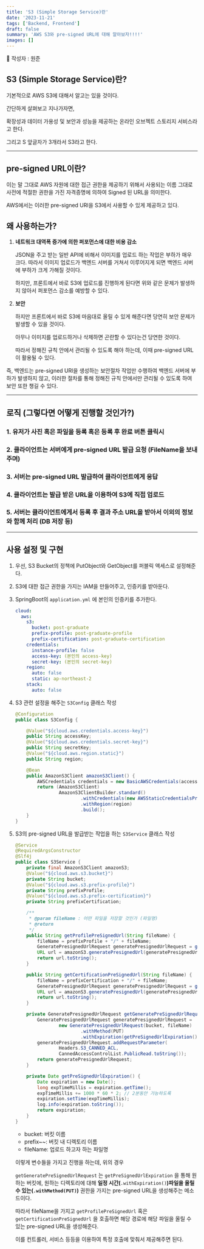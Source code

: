 ```yaml
---
title: 'S3 (Simple Storage Service)란'
date: '2023-11-21'
tags: ['Backend, Frontend']
draft: false
summary: 'AWS S3와 pre-signed URL에 대해 알아보자!!!!'
images: []
---
```


🦡 작성자 : 원준

## S3 (Simple Storage Service)란?

기본적으로 AWS S3에 대해서 알고는 있을 것이다.

간단하게 살펴보고 지나가자면,

확장성과 데이터 가용성 및 보안과 성능을 제공하는 온라인 오브젝트 스토리지 서비스라고 한다.

그리고 S 앞글자가 3개라서 S3라고 한다.

---

## pre-signed URL이란?

이는 말 그대로 AWS 자원에 대한 접근 권한을 제공하기 위해서 사용되는 이름 그대로 사전에 적절한 권한을 가진 자격증명에 의하여 Signed 된 URL을 의미한다.

AWS에서는 이러한 pre-signed URl을 S3에서 사용할 수 있게 제공하고 있다.

## 왜 사용하는가?

1. **네트워크 대역폭 증가에 의한 퍼포먼스에 대한 비용 감소**

   JSON을 주고 받는 일반 API에 비해서 이미지를 업로드 하는 작업은 부하가 매우 크다. 따라서 이미지 업로드가 백엔드 서버를 거쳐서 이루어지게 되면 백엔드 서버에 부하가 크게 가해질 것이다.

   하지만, 프론트에서 바로 S3에 업로드를 진행하게 된다면 위와 같은 문제가 발생하지 않아서 퍼포먼스 감소를 예방할 수 있다.

2. **보안**

   하지만 프론트에서 바로 S3에 마음대로 올릴 수 있게 해준다면 당연히 보안 문제가 발생할 수 있을 것이다.

   아무나 이미지를 업로드하거나 삭제하면 곤란할 수 있다는건 당연한 것이다.

   따라서 정해진 규칙 안에서 관리될 수 있도록 해야 하는데, 이때 pre-signed URL이 활용될 수 있다.

즉, 백엔드는 pre-signed URl을 생성하는 보안절차 작업만 수행하여 백엔드 서버에 부하가 발생하지 않고, 이러한 절차를 통해 정해진 규칙 안에서만 관리될 수 있도록 하여 보안 또한 챙길 수 있다.

---

## 로직 (그렇다면 어떻게 진행할 것인가?)

### 1. 유저가 사진 혹은 파일을 등록 혹은 등록 후 완료 버튼 클릭시

### 2. 클라이언트는 서버에게 pre-signed URL 발급 요청 (FileName을 보내주며)

### 3. 서버는 pre-signed URL 발급하여 클라이언트에게 응답

### 4. 클라이언트는 발급 받은 URL을 이용하여 S3에 직접 업로드

### 5. 서버는 클라이언트에게서 등록 후 결과 주소 URL을 받아서 이외의 정보와 함께 처리 (DB 저장 등)

---

## 사용 설정 및 구현

1. 우선, S3 Bucket의 정책에 PutObject와 GetObject를 퍼블릭 액세스로 설정해준다.
2. S3에 대한 접근 권한을 가지는 IAM을 만들어주고, 인증키를 받아둔다.
3. SpringBoot의 `application.yml` 에 본인의 인증키를 추가한다.

   ```yaml
   cloud:
     aws:
       s3:
         bucket: post-graduate
         prefix-profile: post-graduate-profile
         prefix-certification: post-graduate-certification
       credentials:
         instance-profile: false
         access-key: (본인의 access-key)
         secret-key: (본인의 secret-key)
       region:
         auto: false
         static: ap-northeast-2
       stack:
         auto: false
   ```

4. S3 관련 설정을 해주는 `S3Config` 클래스 작성

   ```java
   @Configuration
   public class S3Config {

       @Value("${cloud.aws.credentials.access-key}")
       public String accessKey;
       @Value("${cloud.aws.credentials.secret-key}")
       public String secretKey;
       @Value("${cloud.aws.region.static}")
       public String region;

       @Bean
       public AmazonS3Client amazonS3Client() {
           AWSCredentials credentials = new BasicAWSCredentials(accessKey, secretKey);
           return (AmazonS3Client)
                   AmazonS3ClientBuilder.standard()
                           .withCredentials(new AWSStaticCredentialsProvider(credentials))
                           .withRegion(region)
                           .build();
       }
   }
   ```

5. S3의 pre-signed URL을 발급받는 작업을 하는 `S3Service` 클래스 작성

   ```java
   @Service
   @RequiredArgsConstructor
   @Slf4j
   public class S3Service {
       private final AmazonS3Client amazonS3;
       @Value("${cloud.aws.s3.bucket}")
       private String bucket;
       @Value("${cloud.aws.s3.prefix-profile}")
       private String prefixProfile;
       @Value("${cloud.aws.s3.prefix-certification}")
       private String prefixCertification;

       /**
        * @param fileName : 어떤 파일을 저장할 것인가 (파일명)
        * @return
        */
       public String getProfilePreSignedUrl(String fileName) {
           fileName = prefixProfile + "/" + fileName;
           GeneratePresignedUrlRequest generatePresignedUrlRequest = getGeneratePreSignedUrlRequest(bucket, fileName);
           URL url = amazonS3.generatePresignedUrl(generatePresignedUrlRequest);
           return url.toString();
       }

       public String getCertificationPreSignedUrl(String fileName) {
           fileName = prefixCertification + "/" + fileName;
           GeneratePresignedUrlRequest generatePresignedUrlRequest = getGeneratePreSignedUrlRequest(bucket, fileName);
           URL url = amazonS3.generatePresignedUrl(generatePresignedUrlRequest);
           return url.toString();
       }

       private GeneratePresignedUrlRequest getGeneratePreSignedUrlRequest(String bucket, String fileName) {
           GeneratePresignedUrlRequest generatePresignedUrlRequest =
                   new GeneratePresignedUrlRequest(bucket, fileName)
                           .withMethod(PUT)
                           .withExpiration(getPreSignedUrlExpiration());
           generatePresignedUrlRequest.addRequestParameter(
                   Headers.S3_CANNED_ACL,
                   CannedAccessControlList.PublicRead.toString());
           return generatePresignedUrlRequest;
       }

       private Date getPreSignedUrlExpiration() {
           Date expiration = new Date();
           long expTimeMillis = expiration.getTime();
           expTimeMillis += 1000 * 60 * 2; // 2분동안 가능하도록
           expiration.setTime(expTimeMillis);
           log.info(expiration.toString());
           return expiration;
       }
   }
   ```

   - bucket: 버킷 이름
   - prefix~~: 버킷 내 디렉토리 이름
   - fileName: 업로드 하고자 하는 파일명

   이렇게 변수들을 가지고 진행을 하는데, 위의 경우

   `getGeneratePreSignedUrlRequest` 는 `getPreSignedUrlExpiration` 을 통해 원하는 버킷에, 원하는 디렉토리에 대해 **일정 시간(**`.withExpiration()`**)**파일을 **올릴 수 있는(**`.withMethod(PUT)`**)** 권한을 가지는 pre-signed URL을 생성해주는 메소드이다.

   따라서 fileName을 가지고 `getProfilePreSignedUrl` 혹은 `getCertificationPreSignedUrl` 을 호출하면 해당 경로에 해당 파일을 올릴 수 있는 pre-signed URL을 생성해준다.

   이를 컨트롤러, 서비스 등등을 이용하여 특정 호출에 맞춰서 제공해주면 된다.
